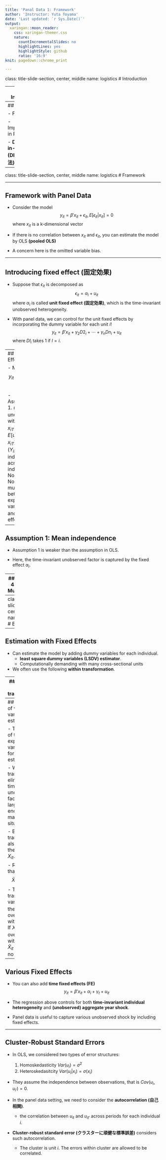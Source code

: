 ```yaml
---
title: 'Panal Data 1: Framework'
author: 'Instructor: Yuta Toyama'
date: 'Last updated: `r Sys.Date()`'
output:
  xaringan::moon_reader:
    css: xaringan-themer.css
    nature:
      countIncrementalSlides: no
      highlightLines: yes
      highlightStyle: github
      ratio: '16:9'
knit: pagedown::chrome_print

---
```


class: title-slide-section, center, middle
name: logistics
# Introduction

---
## Introduction

- Panel data (パネルデータ)
    - combination of crosssection (クロスセクション) and time series (時系列) data


- Examples:
    1. Person $i$'s income in year $t$.
    2. Vote share in county $i$ for the presidential election year $t$.
    3. Country $i$'s GDP in year $t$. 


- Panel data is useful
    1. More variation (both cross-sectional and time series variation)
    2. Can deal with **time-invariant unobserved factors**. 

---
## Course Plan

- Framework

- Implementation in R

- **Difference-in-differences (DID, 差の差分法)** 


---
class: title-slide-section, center, middle
name: logistics
# Framework

---
  
## Framework with Panel Data

- Consider the model
$$y_{it} = \beta' x_{it} + \epsilon_{it}, E[\epsilon_{it} | x_{it} ] = 0$$
where $x_{it}$ is a k-dimensional vector

- If there is no correlation between $x_{it}$ and $\epsilon_{it}$, you can estimate the model by OLS **(pooled OLS)**

- A concern here is the omitted variable bias. 

---

## Introducing fixed effect (固定効果)

- Suppose that $\epsilon_{it}$ is decomposed as
$$\epsilon_{it} = \alpha_i + u_{it}$$
where $\alpha_i$ is called **unit fixed effect (固定効果)**, which is the time-invariant unobserved heterogeneity. 

- With panel data, we can control for the unit fixed effects by incorporating the dummy variable for each unit $i$!
$$y_{it} = \beta' x_{it} + \gamma_2 D2_i + \cdots + \gamma_n Dn_i + u_{it}$$
where $Dl_i$ takes 1 if $l=i$. 

---
## Fixed Effect Model

- Model
$$y_{it} = \beta' x_{it} + \alpha_i + u_{it}$$


- Assumptions:
    1. $u_{it}$ is uncorrelated with $(x_{i1},\cdots, x_{iT})$, that is $E[u_{it}|x_{i1},\cdots, x_{iT} ] = 0$
    2. $(Y_{it}, x_{it})$ are independent across individual $i$.
    3. No outliers
    4. No perfect multicollinarity between explantory variables $x_{it}$ and fixed effects $\alpha_i$.

---

## Assumption 1: Mean independence

- Assumption 1 is weaker than the assumption in OLS. 

- Here, the time-invariant unobserved factor is captured by the fixed effect $\alpha_i$.


---
## Assumption 4: No Perfect Multicolinearity

- Consider the following model
$$wage_{it} = \beta_0 + \beta_1 experience_{it} + \beta_2 male_{i} + \beta_3 white_{i} + \alpha_i + u_{it}$$
    - $experience_{it}$ measures how many years worker $i$ has worked before at time $t$.

- Multicollinearity issue because of $male_{i}$ and $white_{i}$.

- Intuitively, we cannot estimate the coefficient $\beta_2$ and $\beta_3$ because those **time-invariant variables are captured by the unit fixed effect $\alpha_i$**.

---
class: title-slide-section, center, middle
name: logistics
# Estimation

---
## Estimation with Fixed Effects

- Can estimate the model by adding dummy variables for each individual. 
    - **least square dummy variables (LSDV) estimator**.
    - Computationally demanding with many cross-sectional units

- We often use the following **within transformation**.

---
## Estimation by within transformation 

- Define the new variable $\tilde{Y}_{it}$ as 
$$\tilde{Y}_{it} = Y_{it} - \bar{Y}_i$$
where $\bar{Y}_i = \frac{1}{T} \sum_{t=1}^T Y_{it}$. 

- Applying the within transformation, can eliminate the unit FE $\alpha_i$
$$\tilde{Y}_{it} = \beta' \tilde{X}_{it} + \tilde{u}_{it}$$

- Apply the OLS estimator to the above equation!.

---
## Importance of within variation in estimation

- The variation of the explanatory variable is key for precise estimation. 


- Within transformation eliminates the time-invariant unobserved factor, 
    - a large source of endogeneity in many situations. 


- But, within transformation also absorbs the variation of $X_{it}$. 

- Remember that 
$$\tilde{X}_{it} = X_{it} - \bar{X}_i$$
    - The transformed variable $\tilde{X}_{it}$ has the variation over time $t$ within unit $i$.
    - If $X_{it}$ is fixed over time within unit $i$, $\tilde{X}_{it} = 0$, so that no variation.

---
## Various Fixed Effects

- You can also add **time fixed effects (FE)**
$$y_{it} = \beta' x_{it} + \alpha_i + \gamma_t + u_{it}$$

- The regression above controls for both **time-invariant individual heterogeneity** and **(unobserved) aggregate year shock**.

- Panel data is useful to capture various unobserved shock by including fixed effects.

---
## Cluster-Robust Standard Errors

- In OLS, we considered two types of error structures:
  1. Homoskedasticity $Var(u_i) = \sigma^2$
  2. Heteroskedasitcity $Var(u_i | x_i) = \sigma(x_i)$


- They assume the independence between observations, that is $Cov(u_{i},u_{i'} ) = 0$.


- In the panel data setting, we need to consider the **autocorrelation (自己相関)**.
  - the correlation between $u_{it}$ and $u_{it'}$ across periods for each individual $i$.


- **Cluster-robust standard error (クラスターに頑健な標準誤差)** considers such autocorrelation.
    - The cluster is unit $i$. The errors within cluster are allowed to be correlated. 


